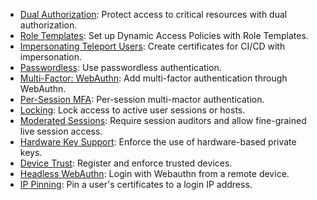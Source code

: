 - [Dual Authorization](../access-controls/guides/dual-authz.mdx): Protect access to critical resources with dual authorization.
- [Role Templates](../access-controls/guides/role-templates.mdx): Set up Dynamic Access Policies with Role Templates.
- [Impersonating Teleport Users](../access-controls/guides/impersonation.mdx): Create certificates for CI/CD with impersonation.
- [Passwordless](../access-controls/guides/passwordless.mdx): Use passwordless authentication.
- [Multi-Factor: WebAuthn](../access-controls/guides/webauthn.mdx): Add multi-factor authentication through WebAuthn.
- [Per-Session MFA](../access-controls/guides/per-session-mfa.mdx): Per-session multi-mactor authentication.
- [Locking](../access-controls/guides/locking.mdx): Lock access to active user sessions or hosts.
- [Moderated Sessions](../access-controls/guides/moderated-sessions.mdx): Require session auditors and allow fine-grained live session access.
- [Hardware Key Support](../access-controls/guides/hardware-key-support.mdx): Enforce the use of hardware-based private keys.
- [Device Trust](../access-controls/device-trust/guide.mdx): Register and enforce trusted devices.
- [Headless WebAuthn](../access-controls/guides/headless.mdx): Login with Webauthn from a remote device.
- [IP Pinning](../access-controls/guides/ip-pinning.mdx): Pin a user's certificates to a login IP address.
